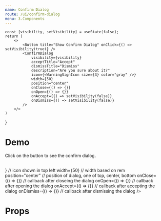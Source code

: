 ```yaml
---
name: Confirm Dialog
route: /ui/confirm-dialog
menu: 3.Components
---
```



    const [visibility, setVisibility] = useState(false);
    return (
        <>
            <Button title="Show Confirm Dialog" onClick={() => setVisibility(true)} />
            <ConfirmDialog
                visibility={visibility}
                acceptTitle="Accept"
                dismissTitle="Dismiss"
                description="Are you sure about it?"
                icon={<WarningSignIcon size={3} color="gray" />}
                width={50}
                position="center"
                onClose={() => {}}
                onOpen={() => {}}
                onAccept={() => setVisibility(false)}
                onDismiss={() => setVisibility(false)}
            />
        </>
    )
}

# Demo
Click on the button to see the confirm dialog.

<ModalComponent />
<br />

<Playground>
<ConfirmDialog
    visibility={false} // visibility of the confirm dialog
    acceptTitle="Accept" // title of the accept button
    dismissTitle="Dismiss" // title of the dismiss button
    description="Are you sure about it?" // description of the dialog
    icon={<WarningSignIcon size={3} color="gray" />} // icon shown in top left
    width={50} // width based on rem
    position="center" // position of dialog, one of top, center, bottom
    onClose={() => {}} // callback after closeing the dialog
    onOpen={() => {}} // callback after opening the dialog
    onAccept={() => {}} // callback after accepting the dialog
    onDismiss={() => {}} // callback after dismissing the dialog
/>
</Playground>

<br />

# Props
<Props of={ConfirmDialog} />
